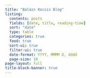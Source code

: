```yaml
---
title: "Balázs Kocsis Blog"
listing:
  contents: posts
  fields: [date, title, reading-time]
  sort: "date"
  type: table
  categories: true
  feed: true
  sort-ui: true
  filter-ui: true
  date-format: YYYY, MMMM D, dddd
  page-size: 10
page-layout: full
title-block-banner: true
---
```

